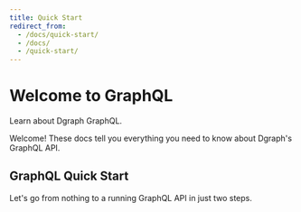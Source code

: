 ```yaml
---
title: Quick Start
redirect_from:
  - /docs/quick-start/
  - /docs/
  - /quick-start/
---
```



<h1>Welcome to GraphQL</h1>
<p className="subheading font-weight-regular">Learn about Dgraph GraphQL.</p>
<div className="border-bottom" />
<p className="extra-small-text font-weight-regular">
  Welcome! These docs tell you everything you need to know about Dgraph's
  GraphQL API.
</p>
<h2>GraphQL Quick Start</h2>
<p className="extra-small-text font-weight-regular">
  Let's go from nothing to a running GraphQL API in just two steps.
</p>
<GetStarted />
